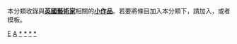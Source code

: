 {{Catnav|頁面分類|人物|各國人物|英国人|各职业英国人|英国雕塑家}}
{{Catnav|頁面分類|人物|各國人物|英国人|各职业英国人|英国画家}}
{{Catnav|頁面分類|人物|各國人物|英国人|各职业英国人|英国漫画家}}
{{Catnav|頁面分類|人物|各國人物|英国人|各职业英国人|英國音樂家}}
{{hiddencat}}
本分類收錄與'''[[英國|英國]][[藝術家|藝術家]]'''相關的'''[[Wikipedia:小作品|小作品]]'''。若要將條目加入本分類下，請加入'''{{tl|UK-artist-stub}}'''，或者'''{{tl|英國藝術家小作品}}'''模板。

[[Category:藝術家小作品|E]]
[[Category:英國人物小作品|A]]
[[Category:英國音樂家|*]]
[[Category:英國畫家|*]]
[[Category:英國漫畫家|*]]
[[Category:英國雕塑家|*]]